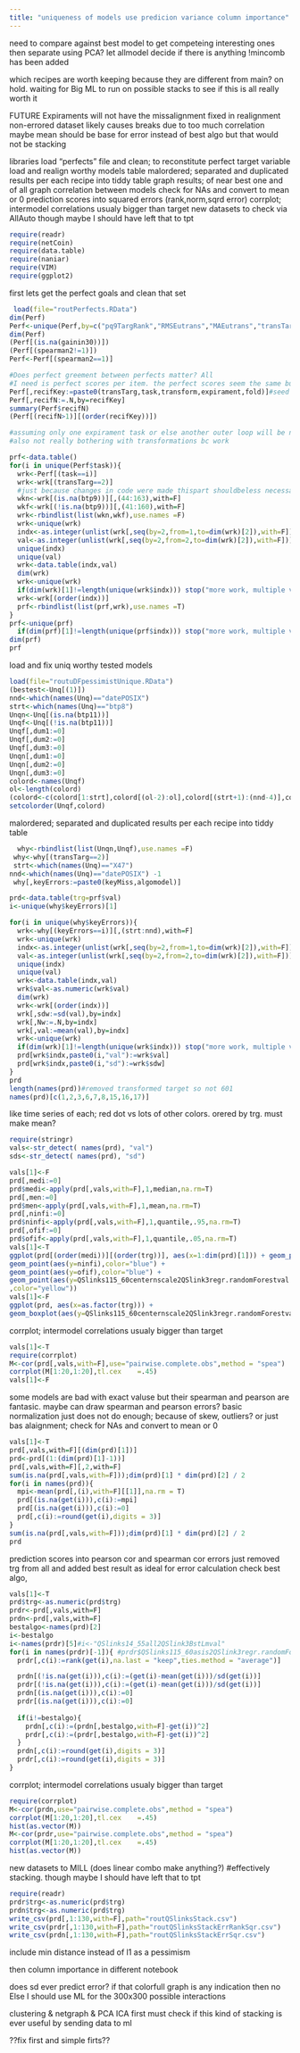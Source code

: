 ---
title: "uniqueness of models use predicion variance column importance"
---
need to compare against best model to get competeing interesting ones
then separate using PCA? let allmodel decide if there is anything
!mincomb has been added

which recipes are worth keeping because they are different from main?
on hold. waiting for Big ML to run on possible stacks to see if this is all really worth it

FUTURE Expiraments will not have the missalignment fixed in realignment
non-errored dataset likely causes breaks due to too much correlation
maybe mean should be base for error instead of best algo but that would not be stacking

libraries
load "perfects" file and clean; to reconstitute perfect target variable
load and realign worthy models table
malordered; separated and duplicated results per each recipe into tiddy table
graph results; of near best one and of all
graph correlation between models
check for NAs and convert to mean or 0
prediction scores into squared errors (rank,norm,sqrd error)
corrplot; intermodel correlations usualy bigger than target
new datasets to check via AllAuto though maybe I should have left that to tpt
```{r}
require(readr)
require(netCoin)
require(data.table)
require(naniar) 
require(VIM)
require(ggplot2)
```

first lets get the perfect goals and clean that set 
```{r}
 load(file="routPerfects.RData")
dim(Perf)
Perf<-unique(Perf,by=c("pq9TargRank","RMSEutrans","MAEutrans","transTarg","RMSEmean","RMSEmeantrain","seedit","transform","fold","task"))
dim(Perf)
(Perf[(is.na(gainin30))])
(Perf[(spearman2!=1)])
Perf<-Perf[(spearman2==1)]

#Does perfect greement between perfects matter? All 
#I need is perfect scores per item. the perfect scores seem the same but seed affects foldseed 222
Perf[,recifKey:=paste0(transTarg,task,transform,expirament,fold)]#seed seedit
Perf[,recifN:=.N,by=recifKey]
summary(Perf$recifN)
(Perf[(recifN>1)][(order(recifKey))])

#assuming only one expirament task or else another outer loop will be needed
#also not really bothering with transformations bc work

prf<-data.table()
for(i in unique(Perf$task)){
  wrk<-Perf[(task==i)]
  wrk<-wrk[(transTarg==2)]
  #just because changes in code were made thispart shouldbeless necessarylater
  wkn<-wrk[(is.na(btp9))][,(44:163),with=F]
  wkf<-wrk[(!is.na(btp9))][,(41:160),with=F]
  wrk<-rbindlist(list(wkn,wkf),use.names =F)
  wrk<-unique(wrk)
  indx<-as.integer(unlist(wrk[,seq(by=2,from=1,to=dim(wrk)[2]),with=F]))
  val<-as.integer(unlist(wrk[,seq(by=2,from=2,to=dim(wrk)[2]),with=F]))
  unique(indx)
  unique(val)
  wrk<-data.table(indx,val)
  dim(wrk)
  wrk<-unique(wrk)
  if(dim(wrk)[1]!=length(unique(wrk$indx))) stop("more work, multiple valuse for same index")
  wrk<-wrk[(order(indx))]
  prf<-rbindlist(list(prf,wrk),use.names =T)
}
prf<-unique(prf)
  if(dim(prf)[1]!=length(unique(prf$indx))) stop("more work, multiple valuse for same index")
dim(prf)
prf
```
load and fix uniq worthy tested models
```{r}
load(file="routuDFpessimistUnique.RData")
(bestest<-Unq[(1)])
nnd<-which(names(Unq)=="datePOSIX")
strt<-which(names(Unq)=="btp8")
Unqn<-Unq[(is.na(btp11))]
Unqf<-Unq[(!is.na(btp11))]
Unqf[,dum1:=0]
Unqf[,dum2:=0]
Unqf[,dum3:=0]
Unqn[,dum1:=0]
Unqn[,dum2:=0]
Unqn[,dum3:=0]
colord<-names(Unqf)
ol<-length(colord)
(colord<-c(colord[1:strt],colord[(ol-2):ol],colord[(strt+1):(nnd-4)],colord[(nnd):(ol-3)]))
setcolorder(Unqf,colord)

```

malordered; separated and duplicated results per each recipe into tiddy table
```{r}
  why<-rbindlist(list(Unqn,Unqf),use.names =F)
 why<-why[(transTarg==2)]
 strt<-which(names(Unq)=="X47")
nnd<-which(names(Unq)=="datePOSIX") -1
 why[,keyErrors:=paste0(keyMiss,algomodel)]

prd<-data.table(trg=prf$val)
i<-unique(why$keyErrors)[1]

for(i in unique(why$keyErrors)){
  wrk<-why[(keyErrors==i)][,(strt:nnd),with=F]
  wrk<-unique(wrk)
  indx<-as.integer(unlist(wrk[,seq(by=2,from=1,to=dim(wrk)[2]),with=F]))
  val<-as.integer(unlist(wrk[,seq(by=2,from=2,to=dim(wrk)[2]),with=F]))
  unique(indx)
  unique(val)
  wrk<-data.table(indx,val)
  wrk$val<-as.numeric(wrk$val)
  dim(wrk)
  wrk<-wrk[(order(indx))]
  wrk[,sdw:=sd(val),by=indx]
  wrk[,Nw:=.N,by=indx]
  wrk[,val:=mean(val),by=indx]
  wrk<-unique(wrk)
  if(dim(wrk)[1]!=length(unique(wrk$indx))) stop("more work, multiple valuse for same index")
  prd[wrk$indx,paste0(i,"val"):=wrk$val]
  prd[wrk$indx,paste0(i,"sd"):=wrk$sdw]
}
prd
length(names(prd))#removed transformed target so not 601
names(prd)[c(1,2,3,6,7,8,15,16,17)]

```
like time series of each; red dot vs lots of other colors. orered by trg. must make mean?

```{r}

require(stringr)
vals<-str_detect( names(prd), "val")
sds<-str_detect( names(prd), "sd")

vals[1]<-F
prd[,medi:=0]
prd$medi<-apply(prd[,vals,with=F],1,median,na.rm=T)
prd[,men:=0]
prd$men<-apply(prd[,vals,with=F],1,mean,na.rm=T)
prd[,ninfi:=0]
prd$ninfi<-apply(prd[,vals,with=F],1,quantile,.95,na.rm=T)
prd[,ofif:=0]
prd$ofif<-apply(prd[,vals,with=F],1,quantile,.05,na.rm=T)
vals[1]<-T
ggplot(prd[(order(medi))][(order(trg))], aes(x=1:dim(prd)[1])) + geom_point(aes(y=medi),color="green") + geom_point(aes(y=trg),color="red") + 
geom_point(aes(y=ninfi),color="blue") +
geom_point(aes(y=ofif),color="blue") +
geom_point(aes(y=QSlinks115_60centernscale2QSlink3regr.randomForestval
,color="yellow"))
vals[1]<-F
ggplot(prd, aes(x=as.factor(trg))) +
geom_boxplot(aes(y=QSlinks115_60centernscale2QSlink3regr.randomForestval))
```
corrplot; intermodel correlations usualy bigger than target
```{r}
vals[1]<-T
require(corrplot)
M<-cor(prd[,vals,with=F],use="pairwise.complete.obs",method = "spea")
corrplot(M[1:20,1:20],tl.cex	=.45)
vals[1]<-F
```
some models are bad with exact valuse but their spearman and pearson are fantasic. maybe can draw spearman and pearson errors? basic normalization just does not do enough; because of skew, outliers? or just bas alaignment;
check for NAs and convert to mean or 0
```{r}

vals[1]<-T
prd[,vals,with=F][(dim(prd)[1])]
prd<-prd[(1:(dim(prd)[1]-1))]
prd[,vals,with=F][,2,with=F]
sum(is.na(prd[,vals,with=F]));dim(prd)[1] * dim(prd)[2] / 2
for(i in names(prd)){
  mpi<-mean(prd[,(i),with=F][[1]],na.rm = T)
  prd[(is.na(get(i))),c(i):=mpi]
  prd[(is.na(get(i))),c(i):=0]
  prd[,c(i):=round(get(i),digits = 3)]
}
sum(is.na(prd[,vals,with=F]));dim(prd)[1] * dim(prd)[2] / 2
prd
```

prediction scores into pearson cor and spearman cor errors
just removed trg from all and added best result as ideal for error calculation
check best algo, 
```{r}
vals[1]<-T
prd$trg<-as.numeric(prd$trg)
prdr<-prd[,vals,with=F]
prdn<-prd[,vals,with=F]
bestalgo<-names(prd)[2]
i<-bestalgo
i<-names(prdr)[5]#i<-"QSlinks14_55all2QSlink3BstLmval"
for(i in names(prdr)[-1]){ #prdr$QSlinks115_60asis2QSlink3regr.randomForestval
  prdr[,c(i):=rank(get(i),na.last = "keep",ties.method = "average")]

  prdn[(!is.na(get(i))),c(i):=(get(i)-mean(get(i)))/sd(get(i))]  
  prdr[(!is.na(get(i))),c(i):=(get(i)-mean(get(i)))/sd(get(i))]
  prdn[(is.na(get(i))),c(i):=0]  
  prdr[(is.na(get(i))),c(i):=0]
  
  if(i!=bestalgo){
    prdn[,c(i):=(prdn[,bestalgo,with=F]-get(i))^2]  
    prdr[,c(i):=(prdr[,bestalgo,with=F]-get(i))^2]
  }
  prdn[,c(i):=round(get(i),digits = 3)]
  prdr[,c(i):=round(get(i),digits = 3)]
}
```
corrplot; intermodel correlations usualy bigger than target
```{r}

require(corrplot)
M<-cor(prdn,use="pairwise.complete.obs",method = "spea")
corrplot(M[1:20,1:20],tl.cex	=.45)
hist(as.vector(M))
M<-cor(prdr,use="pairwise.complete.obs",method = "spea")
corrplot(M[1:20,1:20],tl.cex	=.45)
hist(as.vector(M))
```
new datasets to MILL (does linear combo make anything?) #effectively stacking. though maybe I should have left that to tpt
```{r}

require(readr)
prdr$trg<-as.numeric(prd$trg)
prdn$trg<-as.numeric(prd$trg)
write_csv(prd[,1:130,with=F],path="routQSlinksStack.csv")
write_csv(prdr[,1:130,with=F],path="routQSlinksStackErrRankSqr.csv")
write_csv(prdn[,1:130,with=F],path="routQSlinksStackErrSqr.csv")
```

include min distance instead of l1 as a pessimism

then column importance in different notebook


does sd ever predict error?
if that colorfull graph is any indication then no
Else I should use ML for the 300x300 possible interactions

clustering & netgraph & PCA ICA 
first must check if this kind of stacking is ever useful by sending data to ml

??fix first and simple firts??
